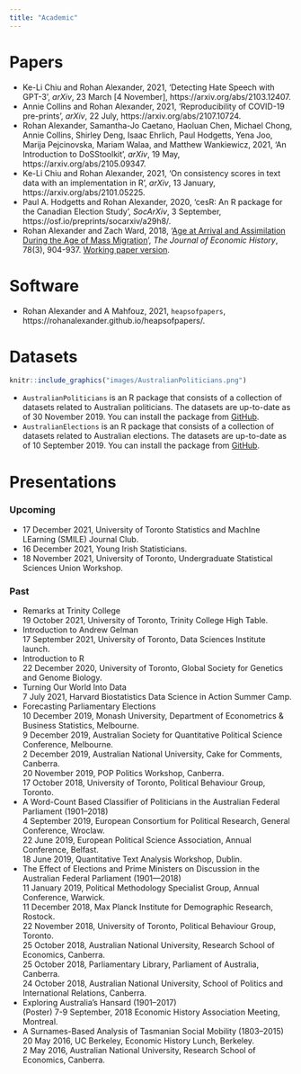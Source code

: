 ```yaml
---
title: "Academic"
---
```



# Papers

* Ke-Li Chiu and Rohan Alexander, 2021, 'Detecting Hate Speech with GPT-3', *arXiv*, 23 March [4 November], https://arxiv.org/abs/2103.12407.
* Annie Collins and Rohan Alexander, 2021, 'Reproducibility of COVID-19 pre-prints', *arXiv*, 22 July, https://arxiv.org/abs/2107.10724.
* Rohan Alexander, Samantha-Jo Caetano, Haoluan Chen, Michael Chong, Annie Collins, Shirley Deng, Isaac Ehrlich, Paul Hodgetts, Yena Joo, Marija Pejcinovska, Mariam Walaa, and Matthew Wankiewicz, 2021, 'An Introduction to DoSStoolkit', *arXiv*, 19 May, https://arxiv.org/abs/2105.09347.
* Ke-Li Chiu and Rohan Alexander, 2021, 'On consistency scores in text data with an implementation in R', *arXiv*, 13 January, https://arxiv.org/abs/2101.05225.
* Paul A. Hodgetts and Rohan Alexander, 2020, 'cesR: An R package for the Canadian Election Study', *SocArXiv*, 3 September, https://osf.io/preprints/socarxiv/a29h8/.
* Rohan Alexander and Zach Ward, 2018, '[Age at Arrival and Assimilation During the Age of Mass Migration](https://www.cambridge.org/core/journals/journal-of-economic-history/article/age-at-arrival-and-assimilation-during-the-age-of-mass-migration/85FDB674232C30BDD889711D343F22FE)', *The Journal of Economic History*, 78(3), 904-937. [Working paper version](pdfs/2018_02_21-Age_at_arrival.pdf).

<!-- * [Monica Alexander](monicaalexander.com) and Rohan Alexander, '[The Effect of Elections and Prime Ministers on Discussion in the Australian Federal Parliament (1901—2018)](pdfs/AlexanderAlexander-EffectofElectionsandPrimeMinisters.pdf)'.   -->

# Software

* Rohan Alexander and A Mahfouz, 2021, `heapsofpapers`, https://rohanalexander.github.io/heapsofpapers/.


# Datasets

```r
knitr::include_graphics("images/AustralianPoliticians.png") 
```

* `AustralianPoliticians` is an R package that consists of a collection of datasets related to Australian politicians. The datasets are up-to-date as of 30 November 2019. You can install the package from [GitHub](https://github.com/RohanAlexander/AustralianPoliticians).
* `AustralianElections` is an R package that consists of a collection of datasets related to Australian elections. The datasets are up-to-date as of 10 September 2019. You can install the package from [GitHub](https://github.com/RohanAlexander/AustralianElections).



# Presentations

### Upcoming

- 17 December 2021, University of Toronto Statistics and MachIne LEarning (SMILE) Journal Club.
- 16 December 2021, Young Irish Statisticians.
- 18 November 2021, University of Toronto, Undergraduate Statistical Sciences Union Workshop.


### Past

* Remarks at Trinity College   
    19 October 2021, University of Toronto, Trinity College High Table.
* Introduction to Andrew Gelman   
    17 September 2021, University of Toronto, Data Sciences Institute launch.
* Introduction to R   
    22 December 2020, University of Toronto, Global Society for Genetics and Genome Biology.
* Turning Our World Into Data   
    7 July 2021, Harvard Biostatistics Data Science in Action Summer Camp.  
* Forecasting Parliamentary Elections  
    10 December 2019, Monash University, Department of Econometrics & Business Statistics, Melbourne.  
    9 December 2019, Australian Society for Quantitative Political Science Conference, Melbourne.  
    2 December 2019, Australian National University, Cake for Comments, Canberra.  
    20 November 2019, POP Politics Workshop, Canberra.  
    17 October 2018, University of Toronto, Political Behaviour Group, Toronto.  
* A Word-Count Based Classifier of Politicians in the Australian Federal Parliament (1901--2018)  
    4 September 2019, European Consortium for Political Research, General Conference, Wroclaw.  
    22 June 2019, European Political Science Association, Annual Conference, Belfast.  
    18 June 2019, Quantitative Text Analysis Workshop, Dublin.
*  The Effect of Elections and Prime Ministers on Discussion in the Australian Federal Parliament (1901—2018)  
    11 January 2019, Political Methodology Specialist Group, Annual Conference, Warwick.  
    11 December 2018, Max Planck Institute for Demographic Research, Rostock.  
    22 November 2018, University of Toronto, Political Behaviour Group, Toronto.  
    25 October 2018, Australian National University, Research School of Economics, Canberra.  
    25 October 2018, Parliamentary Library, Parliament of Australia, Canberra.  
    24 October 2018, Australian National University, School of Politics and International Relations, Canberra. 
* Exploring Australia's Hansard (1901--2017)  
    (Poster) 7-9 September, 2018 Economic History Association Meeting, Montreal.
* A Surnames-Based Analysis of Tasmanian Social Mobility (1803--2015)  
    20 May 2016, UC Berkeley, Economic History Lunch, Berkeley.  
    2 May 2016, Australian National University, Research School of Economics, Canberra.

